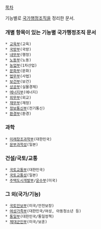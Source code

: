 [[목차]]

기능별로 [[국가행정조직]]을 정리한 문서. 

=== 개별 항목이 있는 기능별 국가행정조직 문서 ===
 * [[교육부]](교육)
 * [[국방부]](국방)
 * [[내무부]](행정)
 * [[노동부]](노동)
 * [[농업부]](1차산업)
 * [[문화부]](문화)
 * [[법무부]](사법)
 * [[보건부]](보건)
 * [[상공부]](실물경제)
 * [[에너지부]](에너지)
 * [[외무부]](외교)
 * [[재무부]](재정)
 * [[정보통신부]](전기통신)
 * [[환경부]](환경)

=== 과학 ===
 * [[미래창조과학부]](대한민국)
 * [[문부과학성]](일본)

=== 건설/국토/교통 ===
 * [[국토교통부]](대한민국)
 * [[국토교통성]](일본)
 * [[주택도시개발부]]/[[운수부]](미국)

=== 그 외(국가/기능) ===
 * [[국토안보부]](미국/안전보장)
 * [[여성가족부]](대한민국/여성, 아동청소년 등)
 * [[통일부]](대한민국/통일정책)
 * [[제대군인부]](미국/보훈)
